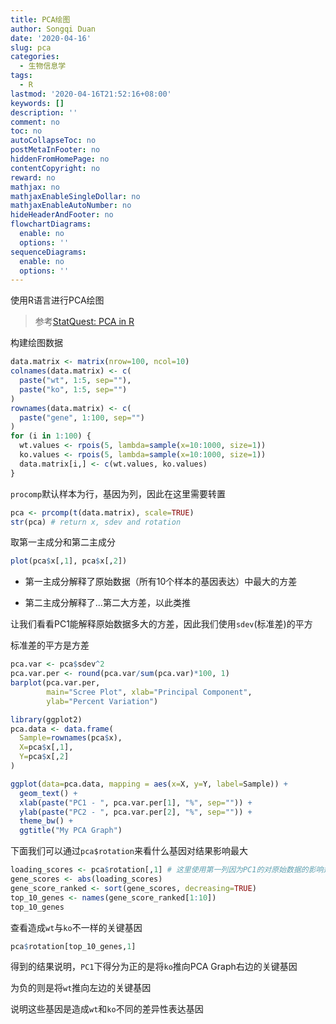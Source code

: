 ```yaml
---
title: PCA绘图
author: Songqi Duan
date: '2020-04-16'
slug: pca
categories:
  - 生物信息学
tags:
  - R
lastmod: '2020-04-16T21:52:16+08:00'
keywords: []
description: ''
comment: no
toc: no
autoCollapseToc: no
postMetaInFooter: no
hiddenFromHomePage: no
contentCopyright: no
reward: no
mathjax: no
mathjaxEnableSingleDollar: no
mathjaxEnableAutoNumber: no
hideHeaderAndFooter: no
flowchartDiagrams:
  enable: no
  options: ''
sequenceDiagrams:
  enable: no
  options: ''
---
```

使用R语言进行PCA绘图
<!--more-->

>参考[StatQuest: PCA in R](https://www.youtube.com/watch?v=0Jp4gsfOLMs&list=PLblh5JKOoLUJJpBNfk8_YadPwDTO2SCbx)

构建绘图数据
```r
data.matrix <- matrix(nrow=100, ncol=10)
colnames(data.matrix) <- c(
  paste("wt", 1:5, sep=""),
  paste("ko", 1:5, sep="")
)
rownames(data.matrix) <- c(
  paste("gene", 1:100, sep="")
)
for (i in 1:100) {
  wt.values <- rpois(5, lambda=sample(x=10:1000, size=1))
  ko.values <- rpois(5, lambda=sample(x=10:1000, size=1))
  data.matrix[i,] <- c(wt.values, ko.values)
}
```

`procomp`默认样本为行，基因为列，因此在这里需要转置
```r
pca <- prcomp(t(data.matrix), scale=TRUE)
str(pca) # return x, sdev and rotation
```

取第一主成分和第二主成分
```r
plot(pca$x[,1], pca$x[,2]) 
```

- 第一主成分解释了原始数据（所有10个样本的基因表达）中最大的方差

- 第二主成分解释了...第二大方差，以此类推

让我们看看PC1能解释原始数据多大的方差，因此我们使用`sdev`(标准差)的平方

标准差的平方是方差
```r
pca.var <- pca$sdev^2
pca.var.per <- round(pca.var/sum(pca.var)*100, 1)
barplot(pca.var.per, 
        main="Scree Plot", xlab="Principal Component",
        ylab="Percent Variation")
```

```r
library(ggplot2)
pca.data <- data.frame(
  Sample=rownames(pca$x),
  X=pca$x[,1],
  Y=pca$x[,2]
)

ggplot(data=pca.data, mapping = aes(x=X, y=Y, label=Sample)) +
  geom_text() + 
  xlab(paste("PC1 - ", pca.var.per[1], "%", sep="")) + 
  ylab(paste("PC2 - ", pca.var.per[2], "%", sep="")) + 
  theme_bw() +
  ggtitle("My PCA Graph")
```

下面我们可以通过`pca$rotation`来看什么基因对结果影响最大
```r
loading_scores <- pca$rotation[,1] # 这里使用第一列因为PC1的对原始数据的影响达到91%
gene_scores <- abs(loading_scores)
gene_score_ranked <- sort(gene_scores, decreasing=TRUE)
top_10_genes <- names(gene_score_ranked[1:10])
top_10_genes
```

查看造成`wt`与`ko`不一样的关键基因
```r
pca$rotation[top_10_genes,1]
```

得到的结果说明，`PC1`下得分为正的是将`ko`推向PCA Graph右边的关键基因

为负的则是将`wt`推向左边的关键基因

说明这些基因是造成`wt`和`ko`不同的差异性表达基因
